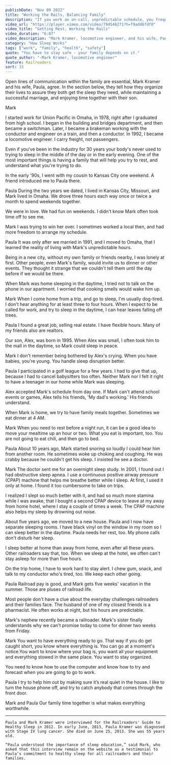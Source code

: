 ```yaml
---
publishDate: "Nov 09 2022"
title: "Working the Rails, Balancing Family"
description: "If you work an on-call, unpredictable schedule, you frequently go to bed and get up at different times. Even if you work a fixed schedule, you may be on the job in non-daylight hours. Your work schedule may be out of sync with the daily activities of family and friends."
video_url: "https://player.vimeo.com/video/794546271?h=f9add6fdf0"
video_title: "Getting Rest, Working the Rails"
video_duration: "6:07"
video_description: "Mark Kramer, locomotive engineer, and his wife, Paula"
category: "How Sleep Works"
tags: ["work", "family", "health", "safety"]
quote: "You have to stay safe - your family depends on it."
quote_author: "-Mark Kramer, locomotive engineer"
feature: Railroaders
sort: 15
---
```


Open lines of communication within the family are essential, Mark Kramer and his wife, Paula, agree. In the section below, they tell how they organize their lives to assure they both get the sleep they need, while maintaining a successful marriage, and enjoying time together with their son.

Mark

I started work for Union Pacific in Omaha, in 1978, right after I graduated from high school. I began in the building and bridges department, and then became a switchman. Later, I became a brakeman working with the conductor and engineer on a train, and then a conductor. In 1992, I became a locomotive engineer. I carry freight, not passengers.

Even if you've been in the industry for 30 years your body's never used to trying to sleep in the middle of the day or in the early evening. One of the most important things is having a family that will help you try to rest, and understand what you're trying to do.

In the early '90s, I went with my cousin to Kansas City one weekend. A friend introduced me to Paula there.

Paula
During the two years we dated, I lived in Kansas City, Missouri, and Mark lived in Omaha. We drove three hours each way once or twice a month to spend weekends together.

We were in love. We had fun on weekends. I didn't know Mark often took time off to see me.

Mark
I was trying to win her over. I sometimes worked a local then, and had more freedom to arrange my schedule.

Paula
It was only after we married in 1991, and I moved to Omaha, that I learned the reality of living with Mark's unpredictable hours.

Being in a new city, without my own family or friends nearby, I was lonely at first. Other people, even Mark's family, would invite us to dinner or other events. They thought it strange that we couldn't tell them until the day before if we would be there.

When Mark was home sleeping in the daytime, I tried not to talk on the phone in our apartment. I worried that cooking smells would wake him up.

Mark
When I come home from a trip, and go to sleep, I'm usually dog-tired. I don't hear anything for at least three to four hours. When I expect to be called for work, and try to sleep in the daytime, I can hear leaves falling off trees.

Paula
I found a great job, selling real estate. I have flexible hours. Many of my friends also are realtors.

Our son, Alex, was born in 1995. When Alex was small, I often took him to the mall in the daytime, so Mark could sleep in peace.

Mark
I don't remember being bothered by Alex's crying. When you have babies, you're young. You handle sleep disruption better.

Paula
I participated in a golf league for a few years. I had to give that up, because I had to cancel babysitters too often. Neither Mark nor I felt it right to have a teenager in our home while Mark was sleeping.

Alex accepted Mark's schedule from day one. If Mark can't attend school events or games, Alex tells his friends, 'My dad's working.' His friends understand.

When Mark is home, we try to have family meals together. Sometimes we eat dinner at 4 AM.

Mark
When you need to rest before a night run, it can be a good idea to move your mealtime up an hour or two. What you eat is important, too. You are not going to eat chili, and then go to bed.

Paula
About 10 years ago, Mark started snoring so loudly I could hear him from another room. He sometimes woke up choking and coughing. He was crabby because he couldn't get his sleep. I insisted he see a doctor.

Mark
The doctor sent me for an overnight sleep study. In 2001, I found out I had obstructive sleep apnea. I use a continuous positive airway pressure (CPAP) machine that helps me breathe better while I sleep. At first, I used it only at home. I found it too cumbersome to take on trips.

I realized I slept so much better with it, and had so much more stamina while I was awake, that I bought a second CPAP device to leave at my away from home hotel, where I stay a couple of times a week. The CPAP machine also helps my sleep by drowning out noise.

About five years ago, we moved to a new house. Paula and I now have separate sleeping rooms. I have black vinyl on the window in my room so I can sleep better in the daytime. Paula needs her rest, too. My phone calls don't disturb her sleep.

I sleep better at home than away from home, even after all these years. Other railroaders say that, too. When we sleep at the hotel, we often can't stay asleep for more than five hours.

On the trip home, I have to work hard to stay alert. I chew gum, snack, and talk to my conductor who's tired, too. We keep each other going.

Paula
Railroad pay is good, and Mark gets five weeks' vacation in the summer. Those are pluses of railroad life.

Most people don't have a clue about the everyday challenges railroaders and their families face. The husband of one of my closest friends is a pharmacist. He often works at night, but his hours are predictable.

Mark's nephew recently became a railroader. Mark's sister finally understands why we can't promise today to come for dinner two weeks from Friday.

Mark
You want to have everything ready to go. That way if you do get caught short, you know where everything is. You can go at a moment's notice.You want to know where your bag is, you want all your equipment and everything stowed in the same place. You want to stay organized.

You need to know how to use the computer and know how to try and forecast when you are going to go to work.

Paula
I try to help him out by making sure it’s real quiet in the house. I like to turn the house phone off, and try to catch anybody that comes through the front door.

Mark and Paula
Our family time together is what makes everything worthwhile.

---
```
Paula and Mark Kramer were interviewed for the Railroaders' Guide to Healthy Sleep in 2012. In early June, 2013, Paula Kramer was diagnosed with Stage IV lung cancer. She died on June 25, 2013. She was 55 years old.

“Paula understood the importance of sleep education,” said Mark, who asked that this interview remain on the website as a testimonial to Paula’s commitment to healthy sleep for all railroaders and their families.
```
